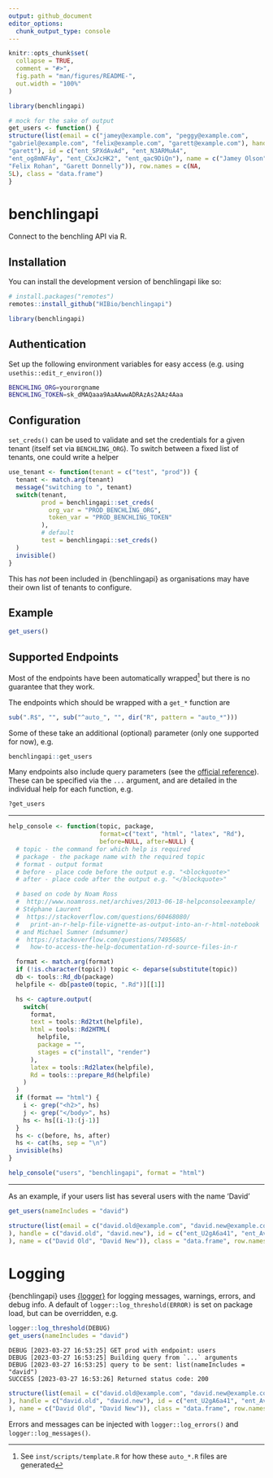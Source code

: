 ```yaml
---
output: github_document
editor_options: 
  chunk_output_type: console
---
```


<!-- README.md is generated from README.Rmd. Please edit that file -->

```r
knitr::opts_chunk$set(
  collapse = TRUE,
  comment = "#>",
  fig.path = "man/figures/README-",
  out.width = "100%"
)

library(benchlingapi)

# mock for the sake of output
get_users <- function() {
structure(list(email = c("jamey@example.com", "peggy@example.com", 
"gabriel@example.com", "felix@example.com", "garett@example.com"), handle = c("jamey", "peggy", "gabriel", "felix", 
"garett"), id = c("ent_SPXdAvAd", "ent_N3ARMuA4", 
"ent_og8mNFAy", "ent_CXxJcHK2", "ent_qac9DiQn"), name = c("Jamey Olson", "Peggy Paucek", "Gabriel Toy", 
"Felix Rohan", "Garett Donnelly")), row.names = c(NA, 
5L), class = "data.frame")
}
```

# benchlingapi

<!-- badges: start -->
<!-- badges: end -->

Connect to the benchling API via R.

## Installation

You can install the development version of benchlingapi like so:

```r
# install.packages("remotes")
remotes::install_github("HIBio/benchlingapi")

library(benchlingapi)
```

## Authentication

Set up the following environment variables for easy access (e.g. using `usethis::edit_r_environ()`)

``` bash
BENCHLING_ORG=yourorgname
BENCHLING_TOKEN=sk_dMAQaaa9AaAAwwADRAzAs2AAz4Aaa
```

## Configuration

`set_creds()` can be used to validate and set the credentials for a given tenant 
(itself set via `BENCHLING_ORG`). To switch between a fixed list of tenants, one 
could write a helper 

```r
use_tenant <- function(tenant = c("test", "prod")) {
  tenant <- match.arg(tenant)
  message("switching to ", tenant)
  switch(tenant,
         prod = benchlingapi::set_creds(
           org_var = "PROD_BENCHLING_ORG",
           token_var = "PROD_BENCHLING_TOKEN"
         ),
         # default
         test = benchlingapi::set_creds()
  )
  invisible()
}
```

This has *not* been included in {benchlingapi} as organisations may have their own list of tenants to 
configure.

## Example

```r
get_users()
```

## Supported Endpoints

Most of the endpoints have been automatically wrapped[^inst] but there is no guarantee that they work.

The endpoints which should be wrapped with a `get_*` function are
```r
sub(".R$", "", sub("^auto_", "", dir("R", pattern = "auto_*")))
```

Some of these take an additional (optional) parameter (only one supported for now), e.g.

```r
benchlingapi::get_users
```

Many endpoints also include query parameters (see the [official reference](https://benchling.com/api/reference)).
These can be specified via the `...` argument, and are detailed in the individual help for each function, e.g.

```r
?get_users
```

----

```r
help_console <- function(topic, package,
                         format=c("text", "html", "latex", "Rd"),
                         before=NULL, after=NULL) {
  # topic - the command for which help is required
  # package - the package name with the required topic
  # format - output format
  # before - place code before the output e.g. "<blockquote>"
  # after - place code after the output e.g. "</blockquote>"

  # based on code by Noam Ross
  #  http://www.noamross.net/archives/2013-06-18-helpconsoleexample/
  # Stéphane Laurent
  #  https://stackoverflow.com/questions/60468080/
  #   print-an-r-help-file-vignette-as-output-into-an-r-html-notebook
  # and Michael Sumner (mdsumner)
  #  https://stackoverflow.com/questions/7495685/
  #   how-to-access-the-help-documentation-rd-source-files-in-r

  format <- match.arg(format)
  if (!is.character(topic)) topic <- deparse(substitute(topic))
  db <- tools::Rd_db(package)
  helpfile <- db[paste0(topic, ".Rd")][[1]]

  hs <- capture.output(
    switch(
      format,
      text = tools::Rd2txt(helpfile),
      html = tools::Rd2HTML(
        helpfile,
        package = "",
        stages = c("install", "render")
      ),
      latex = tools::Rd2latex(helpfile),
      Rd = tools:::prepare_Rd(helpfile)
    )
  )
  if (format == "html") {
    i <- grep("<h2>", hs)
    j <- grep("</body>", hs)
    hs <- hs[(i-1):(j-1)]
  }
  hs <- c(before, hs, after)
  hs <- cat(hs, sep = "\n")
  invisible(hs)
}

help_console("users", "benchlingapi", format = "html")
```

----

As an example, if your users list has several users with the name 'David'

```r
get_users(nameIncludes = "david")
```
```r
structure(list(email = c("david.old@example.com", "david.new@example.com"
), handle = c("david.old", "david.new"), id = c("ent_U2gA6a41", "ent_AvA2sA2X"
), name = c("David Old", "David New")), class = "data.frame", row.names = 1:2)
```

# Logging

{benchlingapi} uses [{logger}][logger] for logging messages, warnings, errors, and 
debug info. A default of `logger::log_threshold(ERROR)` is set on package load, but 
can be overridden, e.g.

```r
logger::log_threshold(DEBUG)
get_users(nameIncludes = "david")
```
```
DEBUG [2023-03-27 16:53:25] GET prod with endpoint: users
DEBUG [2023-03-27 16:53:25] Building query from `...` arguments
DEBUG [2023-03-27 16:53:25] query to be sent: list(nameIncludes = "david")
SUCCESS [2023-03-27 16:53:26] Returned status code: 200
```
```r
structure(list(email = c("david.old@example.com", "david.new@example.com"
), handle = c("david.old", "david.new"), id = c("ent_U2gA6a41", "ent_AvA2sA2X"
), name = c("David Old", "David New")), class = "data.frame", row.names = 1:2)
```
Errors and messages can be injected with `logger::log_errors()` and 
`logger::log_messages()`.

[^inst]: See `inst/scripts/template.R` for how these `auto_*.R` files are generated

[logger]: https://daroczig.github.io/logger/index.html
